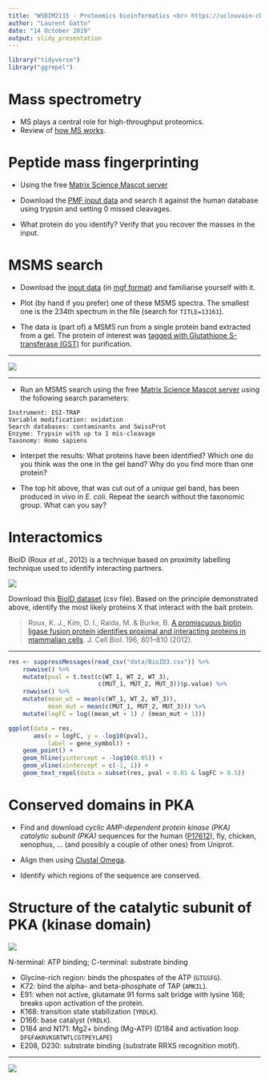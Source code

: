 ```yaml
---
title: "WSBIM2115 - Proteomics bioinformatics <br> https://uclouvain-cbio.github.io/WSBIM2115"       
author: "Laurent Gatto"
date: "14 October 2019"
output: slidy_presentation
---
```


```r
library("tidyverse")
library("ggrepel")
```

# Mass spectrometry

- MS plays a central role for high-throughput proteomics.
- Review of [how MS works](https://uclouvain-cbio.github.io/LSTAT2340/).

# Peptide mass fingerprinting 

- Using the free [Matrix Science Mascot
  server](http://www.matrixscience.com/search_form_select.html)

- Download the [PMF input data](./data/pmf.txt) and search it against
  the human database using trypsin and setting 0 missed cleavages.
  
- What protein do you identify? Verify that you recover the masses in
  the input.
  
# MSMS search

- Download the [input data](./data/test.mgf) (in [mgf
  format](http://www.matrixscience.com/help/data_file_help.html)) and
  familiarise yourself with it.
  
- Plot (by hand if you prefer) one of these MSMS spectra. The smallest
  one is the 234th spectrum in the file (search for `TITLE=13161`).
  
- The data is (part of) a MSMS run from a single protein band
  extracted from a gel. The protein of interest was [tagged with
  Glutathione S-transferase
  (GST)](https://en.wikipedia.org/wiki/Glutathione_S-transferase#GST-tags_and_the_GST_pull-down_assay)
  for purification.

---


![](./figs/gel.jpg)


---

- Run an MSMS search using the free [Matrix Science Mascot
  server](http://www.matrixscience.com/search_form_select.html) using
  the following search parameters: 
  
```
Instrument: ESI-TRAP
Variable modification: oxidation
Search databases: contaminants and SwissProt
Enzyme: Trypsin with up to 1 mis-cleavage
Taxonomy: Homo sapiens
```

- Interpet the results: What proteins have been identified? Which one
  do you think was the one in the gel band? Why do you find more than
  one protein?

- The top hit above, that was cut out of a *unique* gel band, has been
  produced in vivo in *E. coli*. Repeat the search without the
  taxonomic group. What can you say?


# Interactomics 

BioID (Roux *et al.*, 2012) is a technique based on proximity
labelling technique used to identify interacting partners.

![](./figs/bioid.png)

Download this [BioID dataset](./data/BioID3.csv) (csv file). Based on
the principle demonstrated above, identify the most likely proteins X
that interact with the bait protein.


> Roux, K. J., Kim, D. I., Raida, M. & Burke, B. [A promiscuous biotin
> ligase fusion protein identifies proximal and interacting proteins
> in mammalian
> cells](http://jcb.rupress.org/content/196/6/801). J. Cell Biol. 196,
> 801–810 (2012).

---

```r
res <- suppressMessages(read_csv("data/BioID3.csv")) %>%
    rowwise() %>%
    mutate(pval = t.test(c(WT_1, WT_2, WT_3),
                         c(MUT_1, MUT_2, MUT_3))$p.value) %>%
    rowwise() %>%
    mutate(mean_wt = mean(c(WT_1, WT_2, WT_3)),
           mean_mut = mean(c(MUT_1, MUT_2, MUT_3))) %>%    
    mutate(logFC = log((mean_wt + 1) / (mean_mut + 1)))

ggplot(data = res,
       aes(x = logFC, y = -log10(pval),
           label = gene_symbol)) +
    geom_point() +
    geom_hline(yintercept = -log10(0.05)) + 
    geom_vline(xintercept = c(-1, 1)) +
    geom_text_repel(data = subset(res, pval < 0.01 & logFC > 0.5))
```


# Conserved domains in PKA

- Find and download *cyclic AMP-dependent protein kinase (PKA)
  catalytic subunit (PKA)* sequences for the human
  ([P17612](https://www.uniprot.org/uniprot/P17612)), fly, chicken,
  xenophus, ... (and possibly a couple of other ones) from Uniprot.

- Align then using [Clustal
  Omega](https://www.ebi.ac.uk/Tools/msa/clustalo/).

- Identify which regions of the sequence are conserved.


# Structure of the catalytic subunit of PKA (kinase domain) 

![](./figs/pka.png)

N-terminal: ATP binding; C-terminal: substrate binding

- Glycine-rich region: binds the phospates of the ATP (`GTGSFG`).
- K72: bind the alpha- and beta-phosphate of TAP (`AMKIL`).
- E91: when not active, glutamate 91 forms salt bridge with lysine
  168; breaks upon activation of the protein.
- K168: transition state stabilization (`YRDLK`).
- D166: base catalyst (`YRDLK`).
- D184 and N171: Mg2+ binding (Mg-ATP) (D184 and activation loop
  `DFGFAKRVKGRTWTLCGTPEYLAPE`)
- E208, D230: substrate binding (substrate RRXS recognition motif).

---

![](./figs/pka3d.png)
